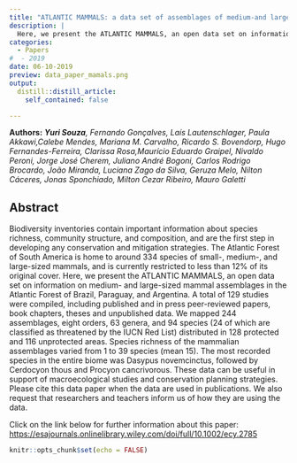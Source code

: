```yaml
---
title: "ATLANTIC MAMMALS: a data set of assemblages of medium-and large-sized mammals of the Atlantic Forest of South America"
description: |
  Here, we present the ATLANTIC MAMMALS, an open data set on information on medium- and large-sized mammal assemblages in the Atlantic Forest of Brazil, Paraguay, and Argentina. A total of 129 studies were compiled, including published and in press peer-reviewed papers, book chapters, theses and unpublished data.
categories:
  - Papers 
#  - 2019
date: 06-10-2019
preview: data_paper_mamals.png
output:
  distill::distill_article:
    self_contained: false

---
```

**Authors:** ***Yuri Souza**, Fernando Gonçalves, Laís Lautenschlager, Paula Akkawi,Calebe Mendes, Mariana M. Carvalho, Ricardo S. Bovendorp, Hugo Fernandes-Ferreira, Clarissa Rosa,Maurício Eduardo Graipel, Nivaldo Peroni, Jorge José Cherem, Juliano André Bogoni, Carlos Rodrigo Brocardo, João Miranda, Luciana Zago da Silva, Geruza Melo, Nilton Cáceres, Jonas Sponchiado, Milton Cezar Ribeiro, Mauro Galetti*


## **Abstract**

Biodiversity inventories contain important information about species richness, community structure, and composition, and are the first step in developing any conservation and mitigation strategies. The Atlantic Forest of South America is home to around 334 species of small-, medium-, and large-sized mammals, and is currently restricted to less than 12% of its original cover. Here, we present the ATLANTIC MAMMALS, an open data set on information on medium- and large-sized mammal assemblages in the Atlantic Forest of Brazil, Paraguay, and Argentina. A total of 129 studies were compiled, including published and in press peer-reviewed papers, book chapters, theses and unpublished data. We mapped 244 assemblages, eight orders, 63 genera, and 94 species (24 of which are classified as threatened by the IUCN Red List) distributed in 128 protected and 116 unprotected areas. Species richness of the mammalian assemblages varied from 1 to 39 species (mean 15). The most recorded species in the entire biome was Dasypus novemcinctus, followed by Cerdocyon thous and Procyon cancrivorous. These data can be useful in support of macroecological studies and conservation planning strategies. Please cite this data paper when the data are used in publications. We also request that researchers and teachers inform us of how they are using the data.

Click on the link below for further information about this paper: [https://esajournals.onlinelibrary.wiley.com/doi/full/10.1002/ecy.2785](https://esajournals.onlinelibrary.wiley.com/doi/full/10.1002/ecy.2785)

```r
knitr::opts_chunk$set(echo = FALSE)
```
